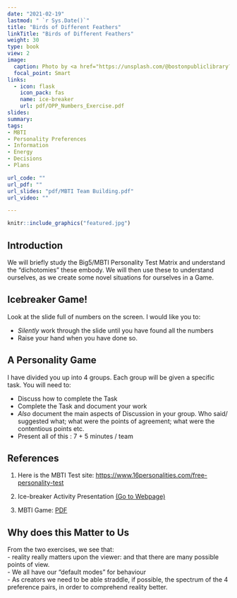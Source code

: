 ```yaml
---
date: "2021-02-19"
lastmod: " `r Sys.Date()`"
title: "Birds of Different Feathers"
linkTitle: "Birds of Different Feathers"
weight: 30
type: book
view: 2
image:
  caption: Photo by <a href="https://unsplash.com/@bostonpubliclibrary?utm_source=unsplash&utm_medium=referral&utm_content=creditCopyText">Boston Public Library</a> on <a href="https://unsplash.com/s/photos/bird-species?utm_source=unsplash&utm_medium=referral&utm_content=creditCopyText">Unsplash</a>
  focal_point: Smart
links:
  - icon: flask
    icon_pack: fas
    name: ice-breaker
    url: pdf/OPP_Numbers_Exercise.pdf
slides: 
summary: 
tags:
- MBTI
- Personality Preferences
- Information
- Energy
- Decisions
- Plans

url_code: ""
url_pdf: ""
url_slides: "pdf/MBTI Team Building.pdf"
url_video: ""

---
```


```r
knitr::include_graphics("featured.jpg")
```


## Introduction

We will briefly study the Big5/MBTI Personality Test Matrix and understand the "dichotomies" these embody. We will then use these to understand ourselves, as we create some novel situations for ourselves in a Game.

## Icebreaker Game!

Look at the slide full of numbers on the screen. I would like you to:  

- *Silently* work through the slide until you have found all the numbers   
- Raise your hand when you have done so. 


## A Personality Game

I have divided you up into 4 groups. Each group will be given a specific task. You will need to:  

- Discuss how to complete the Task  
- Complete the Task and document your work  
- *Also* document the main aspects of Discussion in your group. Who said/ suggested what; what were the points of agreement; what were the contentious points etc.   
- Present all of this : 7 + 5 minutes / team  


## References

1. Here is the MBTI Test site: <https://www.16personalities.com/free-personality-test>

2. Ice-breaker Activity Presentation [(Go to Webpage)](https://slidetodoc.com/numbers-icebreaker-this-is-one-of-many-free/)

3. MBTI Game: [PDF](/pdf/MBTI Activities.pdf)

## Why does this Matter to Us

From the two exercises, we see that:  
- reality really matters upon the viewer: and that there are many possible points of view.  
- We all have our "default modes" for behaviour  
- As creators we need to be able straddle, if possible, the spectrum of the 4 preference pairs, in order to comprehend reality better. 
